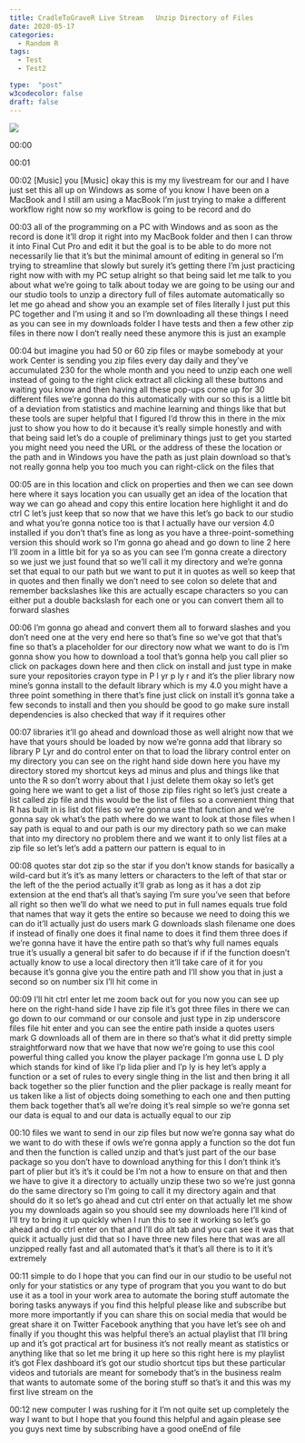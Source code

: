 ```yaml
---
title: CradleToGraveR Live Stream   Unzip Directory of Files
date: 2020-05-17
categories:
  - Random R
tags:
  - Test
  - Test2

type:  "post"
w3codecolor: false
draft: false
---
```


<a href="https://www.youtube.com/watch?v=irOsVaJFdVs">
<img src="https://www.cradletograver.com/auto-posts/images/18-RandomR-PlotCOVID19coronavirusDatausingRdplyrandggplot.webm.jpg">
</a>









00:00

00:01

00:02
[Music] you [Music] okay this is my my livestream for our
and I have just set this all up on Windows as some of you know I have been
on a MacBook and I still am using a MacBook I'm just trying to make a
different workflow right now so my workflow is going to be record and do

00:03
all of the programming on a PC with Windows and as soon as the record is
done it'll drop it right into my MacBook folder and then I can throw it into
Final Cut Pro and edit it but the goal is to be able to do more not necessarily
lie that it's but the minimal amount of editing in general so I'm trying to
streamline that slowly but surely it's getting there I'm just practicing right
now with with my PC setup alright so that being said let me talk to you about
what we're going to talk about today we are going to be using our and our studio
tools to unzip a directory full of files automate automatically so let me go
ahead and show you an example set of files literally I just put this PC
together and I'm using it and so I'm downloading all these things I need as
you can see in my downloads folder I have tests and then a few other zip
files in there now I don't really need these anymore this is just an example

00:04
but imagine you had 50 or 60 zip files or maybe somebody at your work Center is
sending you zip files every day daily and they've accumulated 230 for the
whole month and you need to unzip each one well instead of going to the right
click extract all clicking all these buttons and waiting you know and then
having all these pop-ups come up for 30 different files we're gonna do this
automatically with our so this is a little bit of a deviation from
statistics and machine learning and things like that but these tools are
super helpful that I figured I'd throw this in there in the mix just to show
you how to do it because it's really simple honestly and with that being said
let's do a couple of preliminary things just to get you started you might need
you need the URL or the address of these the location or the path
and in Windows you have the path as just plain download so that's not really
gonna help you too much you can right-click on the files that

00:05
are in this location and click on properties and then we can see down here
where it says location you can usually get an idea of the location that way we
can go ahead and copy this entire location here highlight it and do ctrl C
let's just keep that so now that we have this let's go back to our studio and
what you're gonna notice too is that I actually have our version 4.0 installed
if you don't that's fine as long as you have a three-point-something version
this should work so I'm gonna go ahead and go down to line 2 here I'll zoom in
a little bit for ya so as you can see I'm gonna create a directory so we just
we just found that so we'll call it my directory and we're gonna set that equal
to our path but we want to put it in quotes as well so keep that in quotes
and then finally we don't need to see colon so delete that and remember
backslashes like this are actually escape characters so you can either put
a double backslash for each one or you can convert them all to forward slashes

00:06
I'm gonna go ahead and convert them all to forward slashes and you don't need
one at the very end here so that's fine so we've got that that's fine so that's
a placeholder for our directory now what we want to do is I'm gonna show you how
to download a tool that's gonna help you call plier so click on packages down
here and then click on install and just type in make sure your repositories
crayon type in P l yr p ly r and it's the plier library now mine's gonna
install to the default library which is my 4.0 you might have a three point
something in there that's fine just click on install it's gonna take a
few seconds to install and then you should be good to go
make sure install dependencies is also checked that way if it requires other

00:07
libraries it'll go ahead and download those as well alright
now that we have that yours should be loaded by now we're gonna add that
library so library P Lyr and do control enter on that to load the library
control enter on my directory you can see on the right hand side down here you
have my directory stored my shortcut keys ad minus and plus and things like
that unto the R so don't worry about that I just delete them okay so let's
get going here we want to get a list of those zip files right so let's just
create a list called zip file and this would be the list of files so a
convenient thing that R has built in is list dot files so we're gonna use that
function and we're gonna say ok what's the path where do we want to look at
those files when I say path is equal to and our path is our my directory path so
we can make that into my directory no problem there and we want it to only
list files at a zip file so let's let's add a pattern our pattern is equal to in

00:08
quotes star dot zip so the star if you don't know stands for basically a
wild-card but it's it's as many letters or characters to the left of that star
or the left of the the period actually it'll grab as long as it has a dot zip
extension at the end that's all that's saying I'm sure you've seen that before
all right so then we'll do what we need to put in full names equals true fold
that names that way it gets the entire so because we need to doing this we can
do it'll actually just do users mark G downloads slash filename one does if
instead of finally one does it final name to does it find them three does if
we're gonna have it have the entire path so that's why full names equals true
it's usually a general bit safer to do because if if if the function doesn't
actually know to use a local directory then it'll take care of it for you
because it's gonna give you the entire path and I'll show you that in just a
second so on number six I'll hit come in

00:09
I'll hit ctrl enter let me zoom back out for you now you can see up here on the
right-hand side I have zip file it's got three files in there we can go down to
our command or our console and just type in zip underscore files
file hit enter and you can see the entire path inside a quotes
users mark G downloads all of them are in there so that's what it did pretty
simple straightforward now that we have that now we're going to use this cool
powerful thing called you know the player package I'm gonna use L D ply
which stands for kind of like l'p lida plier and l'p ly is hey let's apply a
function or a set of rules to every single thing in the list and then bring
it all back together so the plier function and the plier package is really
meant for us taken like a list of objects doing something to each one and
then putting them back together that's all we're doing it's real simple so
we're gonna set our data is equal to and our data is actually equal to our zip

00:10
files we want to send in our zip files but now we're gonna say what do we want
to do with these if owls we're gonna apply a function so the dot fun and then
the function is called unzip and that's just part of the our base package so you
don't have to download anything for this I don't think it's part of plier but
it's it's it could be I'm not a how to ensure on that and then we have to give
it a directory to actually unzip these two so we're just gonna do the same
directory so I'm going to call it my directory again and that should do it so
let's go ahead and cut ctrl enter on that actually let me show you my
downloads again so you should see my downloads here I'll kind of I'll try to
bring it up quickly when I run this to see it working so let's go ahead and do
ctrl enter on that and I'll do alt tab and you can see it was that quick it
actually just did that so I have three new files here that was are all unzipped
really fast and all automated that's it that's all there is to it it's extremely

00:11
simple to do I hope that you can find our in our studio to be useful not only
for your statistics or any type of program that you you want to do but use
it as a tool in your work area to automate the boring stuff automate the
boring tasks anyways if you find this helpful please like and subscribe but
more more importantly if you can share this on social media that would be great
share it on Twitter Facebook anything that you have
let's see oh and finally if you thought this was helpful there's an actual
playlist that I'll bring up and it's got practical art for business it's not
really meant as statistics or anything like that so let me bring it up here so
this right here is my playlist it's got Flex dashboard it's got our
studio shortcut tips but these particular videos and tutorials are
meant for somebody that's in the business realm that wants to automate
some of the boring stuff so that's it and this was my first live stream on the

00:12
new computer I was rushing for it I'm not quite set up completely the way I
want to but I hope that you found this helpful and again please see you guys
next time by subscribing have a good oneEnd of file

